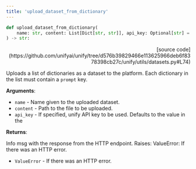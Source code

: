 ```yaml
---
title: 'upload_dataset_from_dictionary'
---
```


```python
def upload_dataset_from_dictionary(
    name: str, content: List[Dict[str, str]], api_key: Optional[str] = None
) -> str:
```

<p align="right">[source code](https://github.com/unifyai/unify/tree/d576b39829466e113625966deb6f8378398cb27c/unify/utils/datasets.py#L74)</p>

Uploads a list of dictionaries as a dataset to the platform.
Each dictionary in the list must contain a `prompt` key.

**Arguments**:

- `name` - Name given to the uploaded dataset.
- `content` - Path to the file to be uploaded.
- `api_key` - If specified, unify API key to be used. Defaults to the value in the



**Returns**:

Info msg with the response from the HTTP endpoint.
Raises:
ValueError: If there was an HTTP error.
- `ValueError` - If there was an HTTP error.
